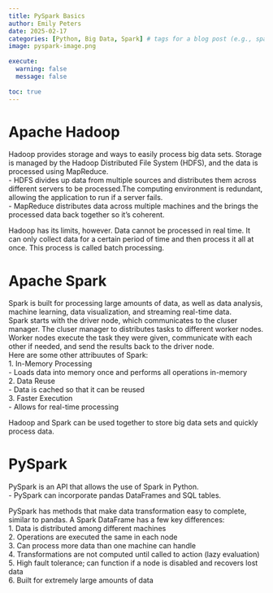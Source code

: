 ```yaml
---
title: PySpark Basics
author: Emily Peters
date: 2025-02-17
categories: [Python, Big Data, Spark] # tags for a blog post (e.g., spark, python)
image: pyspark-image.png 
  
execute: 
  warning: false
  message: false
  
toc: true
---
```

# Apache Hadoop 
Hadoop provides storage and ways to easily process big data sets. Storage is managed by the Hadoop Distributed File System (HDFS), and the data is processed using MapReduce. <br>
- HDFS divides up data from multiple sources and distributes them across different servers to be processed.The computing environment is redundant, allowing the application to run if a server fails. <br>
- MapReduce distributes data across multiple machines and the brings the processed data back together so it's coherent.

Hadoop has its limits, however. Data cannot be processed in real time. It can only collect data for a certain period of time and then process it all at once. This process is called batch processing.

# Apache Spark
Spark is built for processing large amounts of data, as well as data analysis, machine learning, data visualization, and streaming real-time data. <br>
Spark starts with the driver node, which communicates to the cluser manager. The cluser manager to distributes tasks to different worker nodes. Worker nodes execute the task they were given, communicate with each other if needed, and send the results back to the driver node.<br>
Here are some other attribuutes of Spark:<br>
1. In-Memory Processing <br>
  - Loads data into memory once and performs all operations in-memory <br>
2. Data Reuse <br>
  - Data is cached so that it can be reused <br>
3. Faster Execution <br>
  - Allows for real-time processing <br>
  
Hadoop and Spark can be used together to store big data sets and quickly process data.

# PySpark
PySpark is an API that allows the use of Spark in Python.<br>
- PySpark can incorporate pandas DataFrames and SQL tables.

PySpark has methods that make data transformation easy to complete, similar to pandas. A Spark DataFrame has a few key differences:<br>
1. Data is distributed among different machines <br>
2. Operations are executed the same in each node <br>
3. Can process more data than one machine can handle <br>
4. Transformations are not computed until called to action (lazy evaluation) <br>
5. High fault tolerance; can function if a node is disabled and recovers lost data <br>
6. Built for extremely large amounts of data




